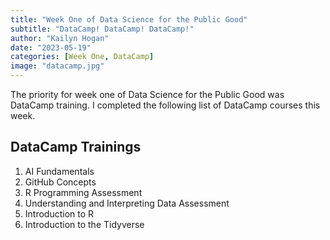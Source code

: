 ```yaml
---
title: "Week One of Data Science for the Public Good"
subtitle: "DataCamp! DataCamp! DataCamp!"
author: "Kailyn Hogan"
date: "2023-05-19"
categories: [Week One, DataCamp]
image: "datacamp.jpg"
---
```


The priority for week one of Data Science for the Public Good was DataCamp training. I completed the following list of DataCamp courses this week.

## DataCamp Trainings

1.  AI Fundamentals
2.  GitHub Concepts
3.  R Programming Assessment
4.  Understanding and Interpreting Data Assessment
5.  Introduction to R
6.  Introduction to the Tidyverse
